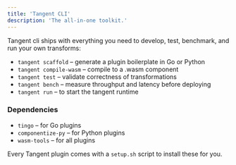 ```yaml
---
title: 'Tangent CLI'
description: 'The all-in-one toolkit.'
---
```


Tangent cli ships with everything you need to develop, test, benchmark, and run your own transforms:
* `tangent scaffold` – generate a plugin boilerplate in Go or Python
* `tangent compile-wasm` – compile to a .wasm component
* `tangent test` – validate correctness of transformations
* `tangent bench` – measure throughput and latency before deploying
* `tangent run` – to start the tangent runtime

### Dependencies
* `tingo` – for Go plugins
* `componentize-py` – for Python plugins
* `wasm-tools` – for all plugins

Every Tangent plugin comes with a `setup.sh` script to install these for you.
